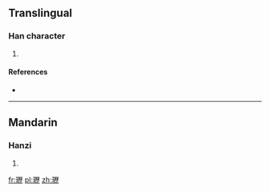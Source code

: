 ==Translingual==

===Han character===
{{Han char|rn=96|rad=玉|as=16|sn=20|four=|canj=一土一竹一 (MGMHM)}}

# {{defn|Han|sort=玉16}}

====References====
* {{Han ref|kx=0745.141|dkj=21335|hdz=21145.150|uh=74D1|ud=29905}}

----

==Mandarin==

===Hanzi===
{{cmn-hanzi|pin=[[lì]] ([[li4]])|wg=li<sup>4</sup>}}

# {{defn|Mandarin|sort=玉16}}

[[fr:瓑]]
[[pl:瓑]]
[[zh:瓑]]